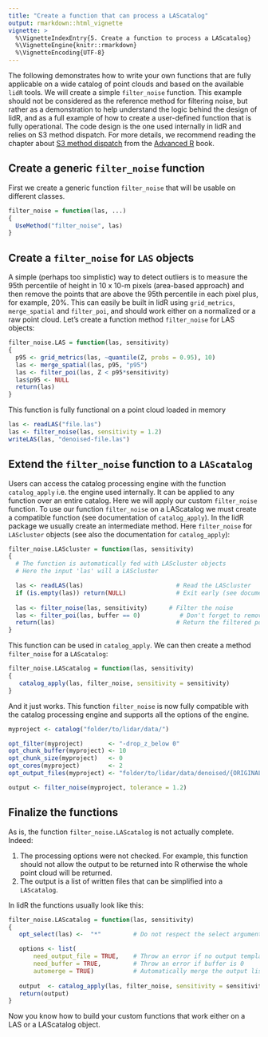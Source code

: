 ```yaml
---
title: "Create a function that can process a LAScatalog"
output: rmarkdown::html_vignette
vignette: >
  %\VignetteIndexEntry{5. Create a function to process a LAScatalog}
  %\VignetteEngine{knitr::rmarkdown}
  %\VignetteEncoding{UTF-8}
---
```


The following demonstrates how to write your own functions that are fully applicable on a wide catalog of point clouds and based on the available `lidR` tools. We will create a simple `filter_noise` function. This example should not be considered as the reference method for filtering noise, but rather as a demonstration to help understand the logic behind the design of lidR, and as a full example of how to create a user-defined function that is fully operational. The code design is the one used internally in lidR and relies on S3 method dispatch. For more details, we recommend reading the chapter about [S3 method dispatch](http://adv-r.had.co.nz/S3.html) from the [Advanced R](http://adv-r.had.co.nz/) book.

## Create a generic `filter_noise` function

First we create a generic function `filter_noise` that will be usable on different classes.

```r
filter_noise = function(las, ...)
{
  UseMethod("filter_noise", las)
}
```

## Create a `filter_noise` for `LAS` objects

A simple (perhaps too simplistic) way to detect outliers is to measure the 95th percentile of height in 10 x 10-m pixels (area-based approach) and then remove the points that are above the 95th percentile in each pixel plus, for example, 20%. This can easily be built in lidR using `grid_metrics`, `merge_spatial` and `filter_poi`, and should work either on a normalized or a raw point cloud. Let's create a function method `filter_noise` for LAS objects:

```r
filter_noise.LAS = function(las, sensitivity)
{
  p95 <- grid_metrics(las, ~quantile(Z, probs = 0.95), 10)
  las <- merge_spatial(las, p95, "p95")
  las <- filter_poi(las, Z < p95*sensitivity)
  las$p95 <- NULL
  return(las)
}
```

This function is fully functional on a point cloud loaded in memory

```r
las <- readLAS("file.las")
las <- filter_noise(las, sensitivity = 1.2)
writeLAS(las, "denoised-file.las")
```

## Extend the `filter_noise` function to a `LAScatalog`

Users can access the catalog processing engine with the function `catalog_apply` i.e. the engine used internally. It can be applied to any function over an entire catalog. Here we will apply our custom `filter_noise` function. To use our function `filter_noise` on a LAScatalog we must create a compatible function (see documentation of `catalog_apply`). In the lidR package we usually create an intermediate method. Here `filter_noise` for `LAScluster` objects (see also the documentation for `catalog_apply`):

```r
filter_noise.LAScluster = function(las, sensitivity)
{
  # The function is automatically fed with LAScluster objects
  # Here the input 'las' will a LAScluster

  las <- readLAS(las)                          # Read the LAScluster
  if (is.empty(las)) return(NULL)              # Exit early (see documentation)
  
  las <- filter_noise(las, sensitivity)      # Filter the noise
  las <- filter_poi(las, buffer == 0)           # Don't forget to remove the buffer
  return(las)                                  # Return the filtered point cloud
}
```

This function can be used in `catalog_apply`. We can then create a method `filter_noise` for a `LAScatalog`:

```r
filter_noise.LAScatalog = function(las, sensitivity)
{
   catalog_apply(las, filter_noise, sensitivity = sensitivity)
}
```

And it just works. This function `filter_noise` is now fully compatible with the catalog processing engine and supports all the options of the engine.

```r
myproject <- catalog("folder/to/lidar/data/")

opt_filter(myproject)       <- "-drop_z_below 0"
opt_chunk_buffer(myproject) <- 10
opt_chunk_size(myproject)   <- 0
opt_cores(myproject)        <- 2
opt_output_files(myproject) <- "folder/to/lidar/data/denoised/{ORIGINALFILENAME}_denoised"

output <- filter_noise(myproject, tolerance = 1.2)
```

## Finalize the functions

As is, the function `filter_noise.LAScatalog` is not actually complete. Indeed:

1. The processing options were not checked. For example, this function should not allow the output to be returned into R otherwise the whole point cloud will be returned.
2. The output is a list of written files that can be simplified into a `LAScatalog`. 

In lidR the functions usually look like this:


```r
filter_noise.LAScatalog = function(las, sensitivity)
{
   opt_select(las) <-  "*"         # Do not respect the select argument by overwriting it

   options <- list(
       need_output_file = TRUE,    # Throw an error if no output template is provided
       need_buffer = TRUE,         # Throw an error if buffer is 0
       automerge = TRUE)           # Automatically merge the output list (here into a LAScatalog)
   
   output  <- catalog_apply(las, filter_noise, sensitivity = sensitivity, .options = options)
   return(output)
}
```

Now you know how to build your custom functions that work either on a LAS or a LAScatalog object.
